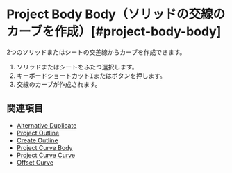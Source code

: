 
# Project Body Body（ソリッドの交線のカーブを作成）[#project-body-body]

<Reference shortcut="I" command="Project Body Body" button="" />

2つのソリッドまたはシートの交差線からカーブを作成できます。

1. ソリッドまたはシートをふたつ選択します。
2. キーボードショートカット<kbd>I</kbd>またはボタンを押します。
3. 交線のカーブが作成されます。

## 関連項目
- [Alternative Duplicate](./alternative-duplicate)
- [Project Outline](./project-outline)
- [Create Outline](./create-outline)
- [Project Curve Body](./project-curve-body)
- [Project Curve Curve](./project-curve-curve)
- [Offset Curve](./offset-curve)













